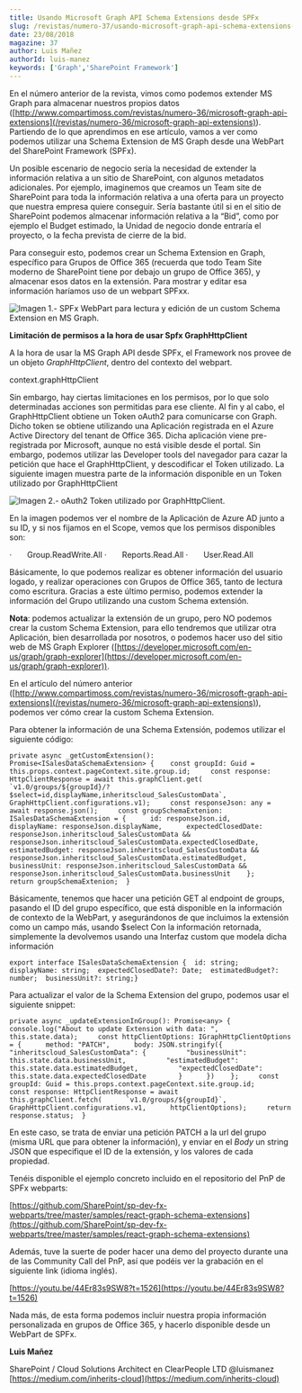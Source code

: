 ```yaml
---
title: Usando Microsoft Graph API Schema Extensions desde SPFx
slug: /revistas/numero-37/usando-microsoft-graph-api-schema-extensions-desde-spfx
date: 23/08/2018
magazine: 37
author: Luis Mañez
authorId: luis-manez
keywords: ['Graph','SharePoint Framework']
---
```






En el número anterior de la revista, vimos como podemos extender MS Graph para almacenar nuestros propios datos ([http://www.compartimoss.com/revistas/numero-36/microsoft-graph-api-extensions](/revistas/numero-36/microsoft-graph-api-extensions)). Partiendo de lo que aprendimos en ese artículo, vamos a ver como podemos utilizar una Schema Extension de MS Graph desde una WebPart del SharePoint Framework (SPFx).

Un posible escenario de negocio sería la necesidad de extender la información relativa a un sitio de SharePoint, con algunos metadatos adicionales. Por ejemplo, imaginemos que creamos un Team site de SharePoint para toda la información relativa a una oferta para un proyecto que nuestra empresa quiere conseguir. Sería bastante útil si en el sitio de SharePoint podemos almacenar información relativa a la “Bid”, como por ejemplo el Budget estimado, la Unidad de negocio donde entraría el proyecto, o la fecha prevista de cierre de la bid.

Para conseguir esto, podemos crear un Schema Extension en Graph, específico para Grupos de Office 365 (recuerda que todo Team Site moderno de SharePoint tiene por debajo un grupo de Office 365), y almacenar esos datos en la extensión. Para mostrar y editar esa información haríamos uso de un webpart SPFxx.

![Imagen 1.- SPFx WebPart para lectura y edición de un custom Schema Extension en MS Graph.](../../../images/numero37/usando-microsoft-graph-api-schema-extensions-desde-spfx/image1.png)

**Limitación de permisos a la hora de usar Spfx GraphHttpClient**

A la hora de usar la MS Graph API desde SPFx, el Framework nos provee de un objeto *GraphHttpClient*, dentro del contexto del webpart.

context.graphHttpClient

Sin embargo, hay ciertas limitaciones en los permisos, por lo que solo determinadas acciones son permitidas para ese cliente. Al fin y al cabo, el GraphHttpClient obtiene un Token oAuth2 para comunicarse con Graph. Dicho token se obtiene utilizando una Aplicación registrada en el Azure Active Directory del tenant de Office 365. Dicha aplicación viene pre-registrada por Microsoft, aunque no está visible desde el portal. Sin embargo, podemos utilizar las Developer tools del navegador para cazar la petición que hace el GraphHttpClient, y descodificar el Token utilizado. La siguiente imagen muestra parte de la información disponible en un Token utilizado por GraphHttpClient

![Imagen 2.- oAuth2 Token utilizado por GraphHttpClient.](../../../images/numero37/usando-microsoft-graph-api-schema-extensions-desde-spfx/image2.png)

En la imagen podemos ver el nombre de la Aplicación de Azure AD junto a su ID, y si nos fijamos en el Scope, vemos que los permisos disponibles son:

·       Group.ReadWrite.All
·       Reports.Read.All
·       User.Read.All

Básicamente, lo que podemos realizar es obtener información del usuario logado, y realizar operaciones con Grupos de Office 365, tanto de lectura como escritura. Gracias a este último permiso, podemos extender la información del Grupo utilizando una custom Schema extensión.

**Nota**: podemos actualizar la extensión de un grupo, pero NO podemos crear la custom Schema Extension, para ello tendremos que utilizar otra Aplicación, bien desarrollada por nosotros, o podemos hacer uso del sitio web de MS Graph Explorer ([https://developer.microsoft.com/en-us/graph/graph-explorer](https://developer.microsoft.com/en-us/graph/graph-explorer)).

En el artículo del número anterior ([http://www.compartimoss.com/revistas/numero-36/microsoft-graph-api-extensions](/revistas/numero-36/microsoft-graph-api-extensions)), podemos ver cómo crear la custom Schema Extension.

Para obtener la información de una Schema Extensión, podemos utilizar el siguiente código:​

```
private async _getCustomExtension(): Promise<ISalesDataSchemaExtension> {    const groupId: Guid = this.props.context.pageContext.site.group.id;     const response: HttpClientResponse = await this.graphClient.get(      `v1.0/groups/${groupId}/?$select=id,displayName,inheritscloud_SalesCustomData`,      GraphHttpClient.configurations.v1);     const responseJson: any = await response.json();     const groupSchemaExtenion: ISalesDataSchemaExtension = {      id: responseJson.id,      displayName: responseJson.displayName,      expectedClosedDate: responseJson.inheritscloud_SalesCustomData &&        responseJson.inheritscloud_SalesCustomData.expectedClosedDate,      estimatedBudget: responseJson.inheritscloud_SalesCustomData &&        responseJson.inheritscloud_SalesCustomData.estimatedBudget,      businessUnit: responseJson.inheritscloud_SalesCustomData &&        responseJson.inheritscloud_SalesCustomData.businessUnit    };     return groupSchemaExtenion;  }​
```

Básicamente, tenemos que hacer una petición GET al endpoint de groups, pasando el ID del grupo específico, que está disponible en la información de contexto de la WebPart, y asegurándonos de que incluimos la extensión como un campo más, usando $select
Con la información retornada, simplemente la devolvemos usando una Interfaz custom que modela dicha información

```
export interface ISalesDataSchemaExtension {  id: string;  displayName: string;  expectedClosedDate?: Date;  estimatedBudget?: number;  businessUnit?: string;}​
```



Para actualizar el valor de la Schema Extension del grupo, podemos usar el siguiente snippet:

```
private async _updateExtensionInGroup(): Promise<any> {    console.log("About to update Extension with data: ", this.state.data);     const httpClientOptions: IGraphHttpClientOptions = {      method: "PATCH",      body: JSON.stringify({        "inheritscloud_SalesCustomData": {          "businessUnit": this.state.data.businessUnit,          "estimatedBudget": this.state.data.estimatedBudget,          "expectedClosedDate": this.state.data.expectedClosedDate        }      })    };     const groupId: Guid = this.props.context.pageContext.site.group.id;     const response: HttpClientResponse = await this.graphClient.fetch(      `v1.0/groups/${groupId}`,      GraphHttpClient.configurations.v1,      httpClientOptions);     return response.status;  }​
```



En este caso, se trata de enviar una petición PATCH a la url del grupo (misma URL que para obtener la información), y enviar en el *Body* un string JSON que especifique el ID de la extensión, y los valores de cada propiedad.

Tenéis disponible el ejemplo concreto incluido en el repositorio del PnP de SPFx webparts:

[https://github.com/SharePoint/sp-dev-fx-webparts/tree/master/samples/react-graph-schema-extensions](https://github.com/SharePoint/sp-dev-fx-webparts/tree/master/samples/react-graph-schema-extensions)

Además, tuve la suerte de poder hacer una demo del proyecto durante una de las Community Call del PnP, así que podéis ver la grabación en el siguiente link (idioma inglés).

[https://youtu.be/44Er83s9SW8?t=1526](https://youtu.be/44Er83s9SW8?t=1526)

Nada más, de esta forma podemos incluir nuestra propia información personalizada en grupos de Office 365, y hacerlo disponible desde un WebPart de SPFx.



**Luis Mañez**

SharePoint / Cloud Solutions Architect en ClearPeople LTD
 @luismanez
 [https://medium.com/inherits-cloud](https://medium.com/inherits-cloud)​

